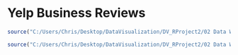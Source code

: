 Yelp Business Reviews
==================


```r
source("C:/Users/Chris/Desktop/DataVisualization/DV_RProject2/02 Data Wrangling/datawrangling.R", echo = TRUE)
```

```r
source("C:/Users/Chris/Desktop/DataVisualization/DV_RProject2/02 Data Wrangling/createSQLtbl.R", echo = TRUE)
```